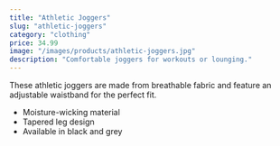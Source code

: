 ```yaml
---
title: "Athletic Joggers"
slug: "athletic-joggers"
category: "clothing"
price: 34.99
image: "/images/products/athletic-joggers.jpg"
description: "Comfortable joggers for workouts or lounging."
---
```


These athletic joggers are made from breathable fabric and feature an adjustable waistband for the perfect fit.

- Moisture-wicking material
- Tapered leg design
- Available in black and grey


